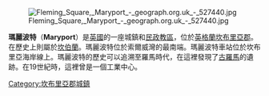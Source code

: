 {{expand|time=2014-03-26T17:05:44+00:00}}
{{unreferenced|time=2014-03-26T17:05:44+00:00}}
[[File:Fleming_Square,_Maryport_-_geograph.org.uk_-_527440.jpg|thumb]]

'''瑪麗波特'''（'''Maryport'''）是[[英國|英國]]的一座城鎮和[[民政教區|民政教區]]，位於[[英格蘭|英格蘭]][[坎布里亞郡|坎布里亞郡]]。在歷史上則屬於[[坎伯蘭|坎伯蘭]]。瑪麗波特位於索爾威灣的最南端。瑪麗波特車站位於坎布里亞海岸線上。瑪麗波特的歷史可以追溯至羅馬時代，在這裡發現了[[古羅馬|古羅馬]]的遺跡。在19世紀時，這裡曾是一個工業中心。

[[Category:坎布里亞郡城鎮|Category:坎布里亞郡城鎮]]